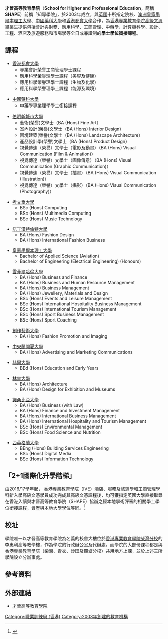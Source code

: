 '''才晉高等教育學院'''（'''School for Higher and Professional Education'''，簡稱'''SHAPE'''）前稱「知專學院」，於2003年成立，與[[英國|英國]]十所指定院校、[[澳洲|澳洲]][[皇家墨爾本理工大學|皇家墨爾本理工大學]]、[[中國藥科大學|中國藥科大學]]和[[香港都會大學|香港都會大學]]合作，為[[香港專業教育學院|香港專業教育學院]][[高級文憑|高級文憑]]畢業生提供包括會計與財務、應用科學、工商管理、中藥學、計算機科學、設計、工程、酒店及旅遊服務和市場學等全日或兼讀制的'''學士學位銜接課程'''。
{{Infobox Chinese
| t = 才晉高等教育學院
| y = Chòih jeun gōu dáng gaau yuhk hohk yuhn
| j = Coi4 zeon3 gou1 dang2 gaau3 juk6 hok6 jyun6
|hide=yes
}}

== 課程 ==
*[[香港都會大學|香港都會大學]]
**專業會計榮譽工商管理學士課程
**應用科學榮譽理學士課程（美容及健康）
**應用科學榮譽理學士課程（生物及化學）
**應用科學榮譽理學士課程（能源及環境）

*[[中國藥科大學|中國藥科大學]]
**中藥學專業理學學士銜接課程

*[[伯明翰城市大學|伯明翰城市大學]]
**藝術(榮譽)文學士（BA (Hons) Fine Art）
**室內設計(榮譽)文學士（BA (Hons) Interior Design）
**園境建築(榮譽)文學士（BA (Hons) Landscape Architecture）
**產品設計學(榮譽)文學士（BA (Hons) Product Design）
**視覺傳達（榮譽）文學士（電影及動畫）（BA (Hons) Visual Communication (Film & Animation)）
**視覺傳達（榮譽）文學士（圖像傳意）（BA (Hons) Visual Communication (Graphic Communication)）
**視覺傳達（榮譽）文學士（插畫）（BA (Hons) Visual Communication (Illustration)）
**視覺傳達（榮譽）文學士（攝影）（BA (Hons) Visual Communication (Photography)）

*[[考文垂大學|考文垂大學]]
**BSc (Hons) Computing
**BSc (Hons) Multimedia Computing
**BSc (Hons) Music Technology

*[[諾丁漢特倫特大學|諾丁漢特倫特大學]]
**BA (Hons) Fashion Design
**BA (Hons) International Fashion Business

*[[皇家墨爾本理工大學|皇家墨爾本理工大學]]
**Bachelor of Applied Science (Aviation)
**Bachelor of Engineering (Electrical Engineering) (Honours)

*[[雪菲爾哈倫大學|雪菲爾哈倫大學]]
**BA (Hons) Business and Finance
**BA (Hons) Business and Human Resource Management
**BA (Hons) Business Management
**BA (Hons) Jewellery, Materials and Design
**BSc (Hons) Events and Leisure Management
**BSc (Hons) International Hospitality Business Management
**BSc (Hons) International Tourism Management
**BSc (Hons) Sport Business Management
**BSc (Hons) Sport Coaching

*[[創作藝術大學|創作藝術大學]]
**BA (Hons) Fashion Promotion and Imaging

*[[中央蘭開夏大學|中央蘭開夏大學]]
**BA (Hons) Advertising and Marketing Communications

*[[赫爾大學|赫爾大學]]
**BEd (Hons) Education and Early Years

*[[林肯大學|林肯大學]]
**BA (Hons) Architecture
**BA (Hons) Design for Exhibition and Museums

*[[諾桑比亞大學|諾桑比亞大學]]
**BA (Hons) Business (with Law)
**BA (Hons) Finance and Investment Management
**BA (Hons) International Business Management
**BA (Hons) International Hospitality and Tourism Management
**BSc (Hons) Environmental Management
**BSc (Hons) Food Science and Nutrition

*[[西英格蘭大學|西英格蘭大學]]
**BEng (Hons) Building Services Engineering
**BSc (Hons) Digital Media
**BSc (Hons) Information Technology

==「2+1國際化升學階梯」==
由2016/17學年起， [[香港專業教育學院|香港專業教育學院]]（IVE）酒店、服務及旅遊學和工商管理學科新入學高級文憑學員成功完成其高級文憑課程後，均可獲指定英國大學直接取錄在香港入讀與才晉高等教育學院（SHAPE）協辦之經本地學術評審的相關學士學位銜接課程，資歷與本地大學學位等同。<ref>{{Cite news|url=http://lifestyle.fanpiece.com/m/luckyguy/c1235603.html|title=IVE工商管理學科引進全新升學階梯，莘莘學子一條龍上大學 - fanpiece|newspaper=fanpiece|accessdate=2017-07-23|language=zh-HK}}</ref>

==校址==
學院唯一以才晉高等教育學院為名義的校舍大樓位於[[香港專業教育學院柴灣分校|香港專業教育學院柴灣分校]]的李惠利高等教學樓，作為學院的行政辦公室及代辦處。而學院的大部份課程都是與[[香港專業教育學院|香港專業教育學院]]（柴灣、青衣、沙田及觀塘分校）共用地方上課，並於上述三所學院設立分辦事處。

== 參考資料 ==
{{reflist|30em}}

==外部連結==
* [http://www.shape.edu.hk/ 才晉高等教育學院] {{Wayback|url=http://www.shape.edu.hk/ |date=20110903010851 }}

{{職業訓練局 (香港)}}
{{香港大專院校}}

[[Category:職業訓練局_(香港)|Category:職業訓練局 (香港)]]
[[Category:2003年創建的教育機構|Category:2003年創建的教育機構]]
